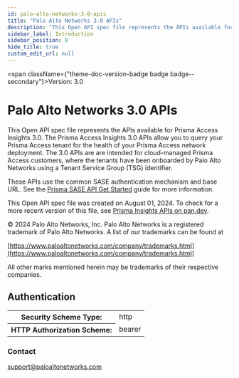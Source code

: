 ```yaml
---
id: palo-alto-networks-3-0-apis
title: "Palo Alto Networks 3.0 APIs"
description: "This Open API spec file represents the APIs available for Prisma Access Insights 3.0."
sidebar_label: Introduction
sidebar_position: 0
hide_title: true
custom_edit_url: null
---
```



<span className={"theme-doc-version-badge badge badge--secondary"}>Version: 3.0</span>

<h1 className={"openapi__heading"}>Palo Alto Networks 3.0 APIs</h1>



This Open API spec file represents the APIs available for Prisma Access Insights 3.0.
The Prisma Access Insights 3.0 APIs allow you to query your Prisma Access tenant for the health of
your Prisma Access network deployment. The 3.0 APIs are are intended for cloud-managed Prisma Access
customers, where the tenants have been onboarded by Palo Alto Networks using a Tenant Service Group
(TSG) identifier.

These APIs use the common SASE authentication mechanism and base URL. See the
[Prisma SASE API Get Started](https://pan.dev/sase/docs/getstarted) guide for more information.

This Open API spec file was created on August 01, 2024. To check for a more recent version of this file, see
[Prisma Insights APIs on pan.dev](https://pan.dev//access/api/insights/).

© 2024 Palo Alto Networks, Inc. Palo Alto Networks is a registered trademark of Palo
Alto Networks. A list of our trademarks can be found at

[https://www.paloaltonetworks.com/company/trademarks.html](https://www.paloaltonetworks.com/company/trademarks.html)

All other marks mentioned herein may be trademarks of their respective companies.


<div style={{"marginBottom":"2rem"}}><h2 id={"authentication"} style={{"marginBottom":"1rem"}}>Authentication</h2><SchemaTabs className={"openapi-tabs__security-schemes"}><TabItem label={"HTTP: Bearer Auth"} value={"Bearer"}><div><table><tbody><tr><th>Security Scheme Type:</th><td>http</td></tr><tr><th>HTTP Authorization Scheme:</th><td>bearer</td></tr></tbody></table></div></TabItem></SchemaTabs></div><div style={{"display":"flex","flexDirection":"column","marginBottom":"var(--ifm-paragraph-margin-bottom)"}}><h3 style={{"marginBottom":"0.25rem"}}>Contact</h3><span><a href={"mailto:support@paloaltonetworks.com"}>support@paloaltonetworks.com</a></span></div>
      